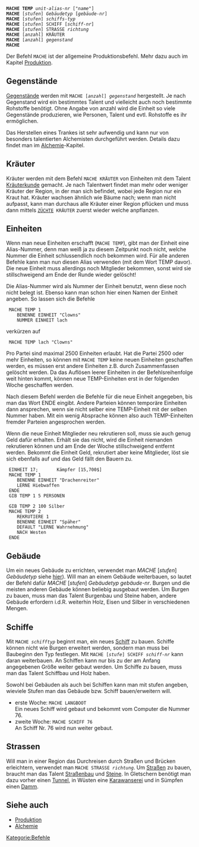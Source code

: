 <tt>'''MACHE TEMP''' ''unit-alias-nr'' ["''name''"]<br />
'''MACHE''' [''stufen''] ''Gebäudetyp'' [''gebäude-nr'']<br />
'''MACHE''' [''stufen''] ''schiffs-typ''<br />
'''MACHE''' [''stufen''] SCHIFF [''schiff-nr'']<br />
'''MACHE''' [''stufen''] STRASSE ''richtung''<br />
'''MACHE''' [''anzahl''] KRÄUTER<br />
'''MACHE''' [''anzahl''] ''gegenstand''<br />
'''MACHE'''</tt>

Der Befehl <tt>MACHE</tt> ist der allgemeine Produktionsbefehl. Mehr dazu auch im Kapitel [[Produktion]].

== Gegenstände ==

[[Gegenstände]] werden mit <tt>MACHE [''anzahl''] ''gegenstand''</tt> hergestellt. Je nach Gegenstand wird ein bestimmtes Talent und vielleicht auch noch bestimmte Rohstoffe benötigt. Ohne Angabe von anzahl wird die Einheit so viele Gegenstände produzieren, wie Personen, Talent und evtl. Rohstoffe es ihr ermöglichen.

Das Herstellen eines Trankes ist sehr aufwendig und kann nur von besonders talentierten Alchemisten durchgeführt werden. Details dazu findet man im [[Liste der Talente|Alchemie]]-Kapitel.

== Kräuter ==

Kräuter werden mit dem Befehl <tt>MACHE KRÄUTER</tt> von Einheiten mit dem Talent [[Kräuterkunde]] gemacht. Je nach Talentwert findet man mehr oder weniger Kräuter der Region, in der man sich befindet, wobei jede Region nur ein Kraut hat. Kräuter wachsen ähnlich wie Bäume nach; wenn man nicht aufpasst, kann man durchaus alle Kräuter einer Region pflücken und muss dann mittels <tt>[[ZÜCHTE]] KRÄUTER</tt> zuerst wieder welche anpflanzen.

== Einheiten ==

Wenn man neue Einheiten erschafft (<tt>MACHE TEMP</tt>), gibt man der Einheit eine Alias-Nummer, denn man weiß ja zu diesem Zeitpunkt noch nicht, welche Nummer die Einheit schlussendlich noch bekommen wird. Für alle anderen Befehle kann man nun diesen Alias verwenden (mit dem Wort TEMP davor). Die neue Einheit muss allerdings noch Mitglieder bekommen, sonst wird sie stillschweigend am Ende der Runde wieder gelöscht!

Die Alias-Nummer wird als Nummer der Einheit benutzt, wenn diese noch nicht belegt ist. Ebenso kann man schon hier einen Namen der Einheit angeben. So lassen sich die Befehle

  MACHE TEMP 1
     BENENNE EINHEIT "Clowns"
     NUMMER EINHEIT lach

verkürzen auf

  MACHE TEMP lach "Clowns"

Pro Partei sind maximal 2500 Einheiten erlaubt. Hat die Partei 2500 oder mehr Einheiten, so können mit <tt>MACHE TEMP</tt> keine neuen Einheiten geschaffen werden, es müssen erst andere Einheiten z.B. durch Zusammenfassen gelöscht werden. Da das Auflösen leerer Einheiten in der Befehlsreihenfolge weit hinten kommt, können neue TEMP-Einheiten erst in der folgenden Woche geschaffen werden.

Nach diesem Befehl werden die Befehle für die neue Einheit angegeben, bis man das Wort ENDE eingibt. Andere Parteien können temporäre Einheiten dann ansprechen, wenn sie nicht selber eine TEMP-Einheit mit der selben Nummer haben. Mit ein wenig Absprache können also auch TEMP-Einheiten fremder Parteien angesprochen werden.

Wenn die neue Einheit Mitglieder neu rekrutieren soll, muss sie auch genug Geld dafür erhalten. Erhält sie das nicht, wird die Einheit niemanden rekrutieren können und am Ende der Woche stillschweigend entfernt werden. Bekommt die Einheit Geld, rekrutiert aber keine Mitglieder, löst sie sich ebenfalls auf und das Geld fällt den Bauern zu.

  EINHEIT 17;       Kämpfer [15,700$]
  MACHE TEMP 1
     BENENNE EINHEIT "Drachenreiter"
     LERNE Hiebwaffen
  ENDE
  GIB TEMP 1 5 PERSONEN
  &nbsp;
  GIB TEMP 2 100 Silber
  MACHE TEMP 2
     REKRUTIERE 1
     BENENNE EINHEIT "Späher"
     DEFAULT "LERNE Wahrnehmung"
     NACH Westen
  ENDE

== Gebäude ==

Um ein neues Gebäude zu errichten, verwendet man ''MACHE'' [''stufen''] ''Gebäudetyp'' siehe [[Gebäude|hier]]). Will man an einem Gebäude weiterbauen, so lautet der Befehl dafür ''MACHE'' [''stufen''] ''Gebäudetyp'' ''gebäude-nr''. Burgen und die meisten anderen Gebäude können beliebig ausgebaut werden. Um Burgen zu bauen, muss man das Talent Burgenbau und Steine haben, andere Gebäude erfordern i.d.R. weiterhin Holz, Eisen und Silber in verschiedenen Mengen.

== Schiffe ==

Mit <tt>MACHE ''schifftyp''</tt> beginnt man, ein neues [[Schiffe|Schiff]] zu bauen. Schiffe können nicht wie Burgen erweitert werden, sondern man muss bei Baubeginn den Typ festlegen. Mit <tt>MACHE [''stufe''] SCHIFF ''schiff-nr''</tt> kann daran weiterbauen. An Schiffen kann nur bis zu der am Anfang angegebenen Größe weiter gebaut werden. Um Schiffe zu bauen, muss man das Talent Schiffbau und Holz haben.

Sowohl bei Gebäuden als auch bei Schiffen kann man mit stufen angeben, wieviele Stufen man das Gebäude bzw. Schiff bauen/erweitern will. 

* erste Woche: <tt>MACHE LANGBOOT</tt><br />Ein neues Schiff wird gebaut und bekommt vom Computer die Nummer 76.
* zweite Woche: <tt>MACHE SCHIFF 76</tt><br />An Schiff Nr. 76 wird nun weiter gebaut. 

== Strassen ==

Will man in einer Region das Durchreisen durch Straßen und Brücken erleichtern, verwendet man <tt>MACHE STRASSE ''richtung''</tt>. Um [[Straßen]] zu bauen, braucht man das Talent [[Straßenbau]] und [[Waren|Steine]]. In Gletschern benötigt man dazu vorher einen [[Andere Gebäude#Tunnel|Tunnel]], in Wüsten eine [[Andere Gebäude#Karawanserei|Karawanserei]] und in Sümpfen einen [[Andere Gebäude#Damm|Damm]].

== Siehe auch ==

* [[Produktion]]
* [[Alchemie]]


[[Kategorie:Befehle]]